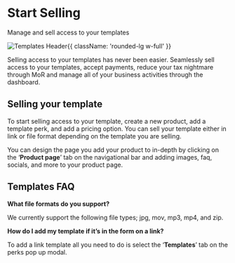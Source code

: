 

<HeroPattern />

<div className='lead'>

# Start Selling

Manage and sell access to your templates

![Templates Header](https://i.imgur.com/hWMJkXo.png){{ className: 'rounded-lg w-full' }}

Selling access to your templates has never been easier. Seamlessly sell access to your templates, accept payments, reduce your tax nightmare through MoR and manage all of your business activities through the dashboard.

## Selling your template

To start selling access to your template, create a new product, add a template perk, and add a pricing option. You can sell your template either in link or file format depending on the template you are selling.

You can design the page you add your product to in-depth by clicking on the ‘**Product page**’ tab on the navigational bar and adding images, faq, socials, and more to your product page.

## Templates FAQ

**What file formats do you support?**

We currently support the following file types; jpg, mov, mp3, mp4, and zip.

**How do I add my template if it’s in the form on a link?**

To add a link template all you need to do is select the ‘**Templates**’ tab on the perks pop up modal.

</div>